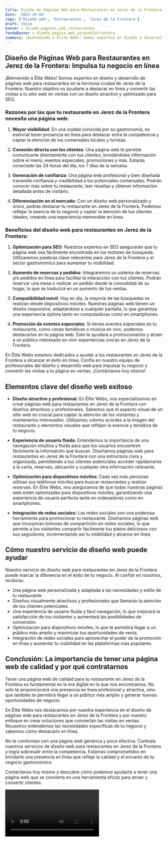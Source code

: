 ```yaml
---
title: Diseño de Páginas Web para Restaurantes en Jerez de la Frontera
date: '2023-10-04'
tags: ['Diseño web', 'Restaurantes', 'Jerez de la Frontera']
draft: false
banner : diseño_paginas_web_restaurantes
fondoBanner : diseño_pagina_web_jerezdelafrontera
summary: ¡Bienvenido a Élite Webs! Somos expertos en diseño y desarrollo de páginas web para restaurantes en la hermosa ciudad de Jerez de la Frontera. Nuestro objetivo es ayudarte a destacar en línea y convertir las visitas a tu sitio web en ventas con un diseño atractivo y optimizado para SEO.
---
```


## Diseño de Páginas Web para Restaurantes en Jerez de la Frontera: Impulsa tu negocio en línea

¡Bienvenido a Élite Webs! Somos expertos en diseño y desarrollo de páginas web para restaurantes en la hermosa ciudad de Jerez de la Frontera. Nuestro objetivo es ayudarte a destacar en línea y convertir las visitas a tu sitio web en ventas con un diseño atractivo y optimizado para SEO.

### Razones por las que tu restaurante en Jerez de la Frontera necesita una página web:

1. **Mayor visibilidad**: En una ciudad conocida por su gastronomía, es esencial tener presencia en línea para destacar entre la competencia y captar la atención de los comensales locales y turistas.

2. **Conexión directa con los clientes**: Una página web te permite comunicarte directamente con tus clientes, brindándoles información sobre el menú, eventos especiales, promociones y más. Estarás conectado las 24 horas del día, los 7 días de la semana.

3. **Generación de confianza**: Una página web profesional y bien diseñada transmite confianza y credibilidad a los potenciales comensales. Podrán conocer más sobre tu restaurante, leer reseñas y obtener información detallada antes de visitarlo.

4. **Diferenciación en el mercado**: Con un diseño web personalizado y único, podrás destacar tu restaurante en Jerez de la Frontera. Podemos reflejar la esencia de tu negocio y captar la atención de tus clientes ideales, creando una experiencia memorable en línea.

### Beneficios del diseño web para restaurantes en Jerez de la Frontera:

1. **Optimización para SEO**: Nuestros expertos en SEO asegurarán que tu página web sea fácilmente encontrada en los motores de búsqueda. Utilizaremos palabras clave relevantes para Jerez de la Frontera y el sector gastronómico para aumentar tu visibilidad.

2. **Aumento de reservas y pedidos**: Integraremos un sistema de reservas y/o pedidos en línea para facilitar la interacción con tus clientes. Podrán reservar una mesa o realizar un pedido desde la comodidad de su hogar, lo que se traducirá en un aumento de tus ventas.

3. **Compatibilidad móvil**: Hoy en día, la mayoría de las búsquedas se realizan desde dispositivos móviles. Nuestras páginas web tienen un diseño responsive, adaptándose a cualquier pantalla, lo que garantiza una experiencia óptima tanto en computadoras como en smartphones.

4. **Promoción de eventos especiales**: Si tienes eventos especiales en tu restaurante, como cenas temáticas o música en vivo, podemos destacarlos en tu página web. Esto te ayudará a promocionarlos y atraer a un público interesado en vivir experiencias únicas en Jerez de la Frontera.

En Élite Webs estamos dedicados a ayudar a los restaurantes en Jerez de la Frontera a alcanzar el éxito en línea. Confía en nuestro equipo de profesionales del diseño y desarrollo web para impulsar tu negocio y convertir las visitas a tu página en ventas. ¡Contáctanos hoy mismo!

<GifSeo />

<Cta />

## Elementos clave del diseño web exitoso

- **Diseño atractivo y profesional:** En Élite Webs, nos especializamos en crear páginas web para restaurantes en Jerez de la Frontera con diseños atractivos y profesionales. Sabemos que el aspecto visual de un sitio web es crucial para captar la atención de los visitantes y mantenerlos interesados. Utilizamos colores acordes a la imagen del restaurante y elementos visuales que reflejen la esencia y temática de tu negocio.

- **Experiencia de usuario fluida:** Entendemos la importancia de una navegación intuitiva y fluida para que los usuarios encuentren fácilmente la información que buscan. Diseñamos páginas web para restaurantes en Jerez de la Frontera con una estructura clara y organizada, permitiendo a tus clientes potenciales acceder rápidamente a la carta, reservas, ubicación y cualquier otra información relevante.

- **Optimización para dispositivos móviles:** Cada vez más personas utilizan sus teléfonos móviles para buscar restaurantes y realizar reservas. En Élite Webs, nos aseguramos de que todas nuestras páginas web estén optimizadas para dispositivos móviles, garantizando una experiencia de usuario perfecta tanto en ordenadores como en smartphones.

- **Integración de redes sociales:** Las redes sociales son una poderosa herramienta para promocionar tu restaurante. Diseñamos páginas web que incorporan botones de compartición en redes sociales, lo que permite a tus visitantes compartir fácilmente tus platos deliciosos con sus seguidores, incrementando así tu visibilidad y alcance en línea.

## Cómo nuestro servicio de diseño web puede ayudar

Nuestro servicio de diseño web para restaurantes en Jerez de la Frontera puede marcar la diferencia en el éxito de tu negocio. Al confiar en nosotros, recibirás:

- Una página web personalizada y adaptada a las necesidades y estilo de tu restaurante.
- Diseños visualmente atractivos y profesionales que llamarán la atención de tus clientes potenciales.
- Una experiencia de usuario fluida y fácil navegación, lo que mejorará la satisfacción de tus visitantes y aumentará las posibilidades de conversión.
- Optimización para dispositivos móviles, lo que te permitirá llegar a un público más amplio y maximizar tus oportunidades de venta.
- Integración de redes sociales para aprovechar el poder de la promoción en línea y aumentar tu visibilidad en las plataformas más populares.

## Conclusión: La importancia de tener una página web de calidad y por qué contratarnos

Tener una página web de calidad para tu restaurante en Jerez de la Frontera es fundamental en la era digital en la que nos encontramos. No solo te proporcionará una presencia en línea profesional y atractiva, sino que también te permitirá llegar a un público más amplio y generar nuevas oportunidades de negocio.

En Élite Webs nos destacamos por nuestra experiencia en el diseño de páginas web para restaurantes en Jerez de la Frontera y por nuestro enfoque en crear soluciones que conviertan las visitas en ventas. Nousotros entendemos las necesidades específicas de tu negocio y sabemos cómo destacarlo en línea.

No te conformes con una página web genérica y poco efectiva. Contrata nuestros servicios de diseño web para restaurantes en Jerez de la Frontera y logra sobresalir entre la competencia. Estamos comprometidos en brindarte una presencia en línea que refleje la calidad y el encanto de tu negocio gastronómico.

Contáctanos hoy mismo y descubre cómo podemos ayudarte a tener una página web que se convierta en una herramienta eficaz para atraer y convertir clientes.

<Video />

<CtaBot job='Restaurantes' city='Jerez de la Frontera'/>

<Gmaps query='Jerez de la Frontera+españa+maps' />